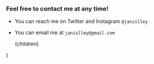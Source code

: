 
### Feel free to contact me at any time!

- You can reach me on Twitter and Instagram `@janislley`
- You can email me at `janislley@gmail.com`

  <Layout>
    <Seo title="Janislley Oliveira" description="Say hello!" pageUrl="/contact"></Seo>
    <article>{children}</article>
  </Layout>
)
